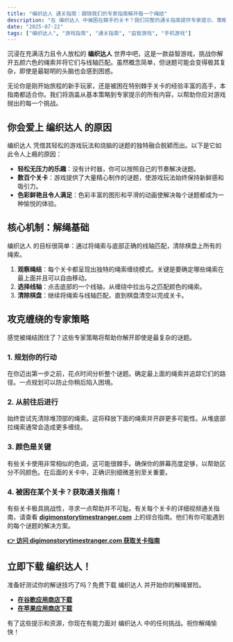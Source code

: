 ```yaml
---
title: "编织达人 通关指南：跟随我们的专家指南解开每一个绳结"
description: "在 编织达人 中被困在棘手的关卡？我们完整的通关指南提供专家提示、策略以及关卡指南链接，帮助你掌握解绳的技巧。"
date: "2025-07-22"
tags: ["编织达人", "游戏指南", "通关指南", "益智游戏", "手机游戏"]
---
```


沉浸在充满活力且令人放松的 **编织达人** 世界中吧，这是一款益智游戏，挑战你解开五颜六色的绳索并将它们与线轴匹配。虽然概念简单，但谜题可能会变得极其复杂，即使是最聪明的头脑也会感到困惑。

无论你是刚开始旅程的新手玩家，还是被困在特别棘手关卡的经验丰富的高手，本指南都适合你。我们将涵盖从基本策略到专家提示的所有内容，以帮助你应对游戏抛出的每一个挑战。

## 你会爱上 编织达人 的原因

编织达人 凭借其轻松的游戏玩法和烧脑的谜题的独特融合脱颖而出。以下是它如此令人上瘾的原因：
- **轻松无压力的乐趣**：没有计时器，你可以按照自己的节奏解决谜题。
- **数百个关卡**：游戏提供了大量精心制作的谜题，使游戏玩法始终保持新鲜感和吸引力。
- **色彩鲜艳且令人满足**：色彩丰富的图形和平滑的动画使解决每个谜题都成为一种愉悦的体验。

## 核心机制：解绳基础

编织达人 的目标很简单：通过将绳索与底部正确的线轴匹配，清除棋盘上所有的绳索。

1. **观察绳结**：每个关卡都呈现出独特的绳索缠绕模式。关键是要确定哪些绳索在最上面并且可以自由移动。
2. **选择线轴**：点击底部的一个线轴，从缠绕中拉出与之匹配颜色的绳索。
3. **清除棋盘**：继续将绳索与线轴匹配，直到棋盘清空以完成关卡。

## 攻克缠绕的专家策略

感觉被绳结困住了？这些专家策略将帮助你解开即使是最复杂的谜题。

### 1. 规划你的行动
在你迈出第一步之前，花点时间分析整个谜题。确定最上面的绳索并追踪它们的路径。一点规划可以防止你稍后陷入困境。

### 2. 从前往后进行
始终尝试先清除堆顶部的绳索。这将释放下面的绳索并开辟更多可能性。从堆底部拉绳索通常会造成更多缠绕。

### 3. 颜色是关键
有些关卡使用非常相似的色调，这可能很棘手。确保你的屏幕亮度足够，以帮助区分不同颜色。在后面的关卡中，正确识别细微差别至关重要。

### 4. 被困在某个关卡？获取通关指南！
有些关卡极具挑战性，寻求一点帮助并不可耻。有关每个关卡的详细视频通关指南，请查看 [**digimonstorytimestranger.com**](http://digimonstorytimestranger.com/) 上的综合指南。他们有你可能遇到的每个谜题的解决方案。

**[👉 访问 digimonstorytimestranger.com 获取关卡指南](http://digimonstorytimestranger.com/)**

## 立即下载 编织达人！

准备好测试你的解谜技巧了吗？免费下载 编织达人 并开始你的解绳冒险。

- [**在谷歌应用商店下载**](https://play.google.com/store/apps/details?id=com.sbg.knitout)
- [**在苹果应用商店下载**](https://apps.apple.com/us/app/knit-out/id6740406762)

有了这些提示和资源，你现在有能力面对 编织达人 中的任何挑战。祝你解绳愉快！
